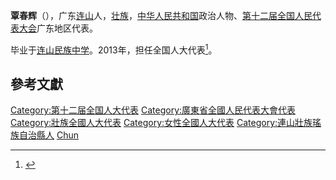 '''覃春辉'''（{{bd|1986年||}}），广东[[连山|连山]]人，[[壮族|壮族]]，[[中华人民共和国|中华人民共和国]]政治人物、[[第十二届全国人民代表大会|第十二届全国人民代表大会]]广东地区代表。

毕业于[[连山民族中学|连山民族中学]]。2013年，担任全国人大代表<ref>{{cite news|title=全国人大代表信息-覃春辉|url=http://210.82.31.1:8084/delegate/viewDelegate.action?dbid=121910|accessdate=2013-04-05|newspaper=全国人大网|archive-url=https://web.archive.org/web/20160305224450/http://www.npc.gov.cn/delegate/viewDelegate.action?dbid=121910|archive-date=2016-03-05|dead-url=yes}}</ref>。

==參考文獻==
{{reflist}}
{{中国政治人物小作品}}
{{DEFAULTSORT:Xun覃}}
[[Category:第十二届全国人大代表|Category:第十二届全国人大代表]]
[[Category:廣東省全國人民代表大會代表|Category:廣東省全國人民代表大會代表]]
[[Category:壯族全國人大代表|Category:壯族全國人大代表]]
[[Category:女性全國人大代表|Category:女性全國人大代表]]
[[Category:連山壯族瑤族自治縣人|Category:連山壯族瑤族自治縣人]]
[[Category:覃姓|Chun]]